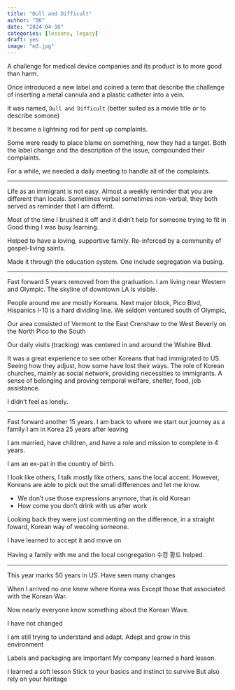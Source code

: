 ```yaml
---
title: "Dull and Difficult"
author: "DK"
date: "2024-04-16"
categories: [lessons, legacy]
draft: yes
image: "m3.jpg"
---
```


A challenge for medical device companies and its product is to more good than harm.

Once introduced a new label and coined a term that describe the challenge of inserting a metal cannula and a plastic catheter into a vein.

it was named, `Dull and Difficult` (better suited as a movie title or to describe somone)

It became a lightning rod for pent up complaints.

Some were ready to place blame on something, now they had a target. Both the label change and the description of the issue, compounded their complaints.

For a while, we needed a daily meeting to handle all of the complaints.

------------------------------------------------------------------------

Life as an immigrant is not easy. Almost a weekly reminder that you are different than locals. Sometimes verbal sometimes non-verbal, they both served as reminder that I am differnt.

Most of the time I brushed it off and it didn't help for someone trying to fit in Good thing I was busy learning.

Helped to have a loving, supportive family. Re-inforced by a community of gospel-living saints.

Made it through the education system. One include segregation via busing.

------------------------------------------------------------------------

Fast forward 5 years removed from the graduation. I am living near Western and Olympic. The skyline of downtown LA is visible.

People around me are mostly Koreans. Next major block, Pico Blvd, Hispanics I-10 is a hard dividing line. We seldom ventured south of Olympic,

Our area consisted of Vermont to the East Crenshaw to the West Beverly on the North Pico to the South

Our daily visits (tracking) was centered in and around the Wishire Blvd.

It was a great experience to see other Koreans that had immigrated to US. Seeing how they adjust, how some have lost their ways. The role of Korean churches, mainly as social network, providing necessities to immigrants. A sense of belonging and proving temporal welfare, shelter, food, job assistance.

I didn't feel as lonely.

------------------------------------------------------------------------

Fast forward another 15 years. I am back to where we start our journey as a family I am in Korea 25 years after leaving

I am married, have children, and have a role and mission to complete in 4 years.

I am an ex-pat in the country of birth.

I look like others, I talk mostly like others, sans the local accent. However, Koreans are able to pick out the small differences and let me know.

-   We don't use those expressions anymore, that is old Korean
-   How come you don't drink with us after work

Looking back they were just commenting on the difference, in a straight foward, Korean way of wecoing someone.

I have learned to accept it and move on

Having a family with me and the local congregation 수겅 황드 helped.

------------------------------------------------------------------------

This year marks 50 years in US. Have seen many changes

When I arrived no one knew where Korea was Except those that associated with the Korean War.

Now nearly everyone know something about the Korean Wave.

I have not changed

I am still trying to understand and adapt. Adept and grow in this environment

Labels and packaging are important My company learned a hard lesson.

I learned a soft lesson Stick to your basics and instinct to survive But also rely on your heritage
